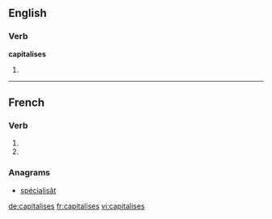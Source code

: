 {{also|capitalisés}}
==English==

===Verb===
'''capitalises'''

# {{third-person singular of|[[capitalise]]}}

----

==French==

===Verb===
{{fr-verb-form}}

# {{conjugation of|capitaliser||2|s|pres|ind|lang=fr}}
# {{conjugation of|capitaliser||2|s|pres|sub|lang=fr}}

===Anagrams===
* [[spécialisât#French|spécialisât]]

[[de:capitalises]]
[[fr:capitalises]]
[[vi:capitalises]]